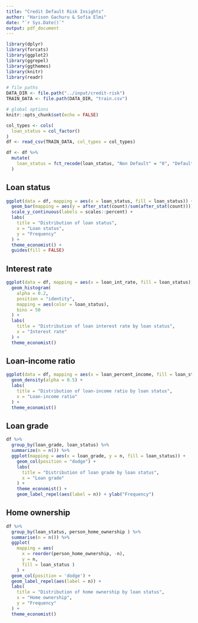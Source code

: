 ```yaml
---
title: "Credit Default Risk Insights"
author: "Harison Gachuru & Sofia Elmi"
date: "`r Sys.Date()`"
output: pdf_document
---
```


```r
library(dplyr)
library(forcats)
library(ggplot2)
library(ggrepel)
library(ggthemes)
library(knitr)
library(readr)
```


```r
# file paths
DATA_DIR <- file.path("../input/credit-risk")
TRAIN_DATA <- file.path(DATA_DIR, "train.csv")

# global options
knitr::opts_chunk$set(echo = FALSE)
```

```r
col_types <- cols(
  loan_status = col_factor()
)
df <- read_csv(TRAIN_DATA, col_types = col_types)
```

```r
df <- df %>%
  mutate(
    loan_status = fct_recode(loan_status, "Non Default" = "0", "Default" = "1")
  )
```

## Loan status
```r
ggplot(data = df, mapping = aes(x = loan_status, fill = loan_status)) +
  geom_bar(mapping = aes(y = after_stat(count)/sum(after_stat(count)))) +
  scale_y_continuous(labels = scales::percent) +
  labs(
    title = "Distribution of loan status",
    x = "Loan status",
    y = "Frequency"
  ) +
  theme_economist() +
  guides(fill = FALSE) 
```

## Interest rate
```r
ggplot(data = df, mapping = aes(x = loan_int_rate, fill = loan_status)) +
  geom_histogram(
    alpha = 0.2,
    position = "identity",
    mapping = aes(color = loan_status),
    bins = 50
  ) +
  labs(
    title = "Distribution of loan interest rate by loan status",
    x = "Interest rate"
  ) +
  theme_economist()
```

## Loan-income ratio
```r
ggplot(data = df, mapping = aes(x = loan_percent_income, fill = loan_status)) +
  geom_density(alpha = 0.5) +
  labs(
    title = "Distribution of loan-income ratio by loan status",
    x = "Loan-income ratio"
  ) +
  theme_economist()
```

## Loan grade
```r
df %>% 
  group_by(loan_grade, loan_status) %>% 
  summarize(n = n()) %>%
  ggplot(mapping = aes(x = loan_grade, y = n, fill = loan_status)) +
    geom_col(position = "dodge") +
    labs(
      title = "Distribution of loan grade by loan status",
      x = "Loan grade"
    ) +
    theme_economist() +
    geom_label_repel(aes(label = n)) + ylab("Frequency")
```

## Home ownership
```r
df %>% 
  group_by(loan_status, person_home_ownership ) %>%
  summarise(n = n()) %>%
  ggplot(
    mapping = aes(
      x = reorder(person_home_ownership, -n),
      y = n,
      fill = loan_status )
    ) +
  geom_col(position = 'dodge') +
  geom_label_repel(aes(label = n)) +
  labs(
    title = "Distribution of home ownership by loan status",
    x = "Home ownership",
    y = "Frequency"
  ) +
  theme_economist()
```
